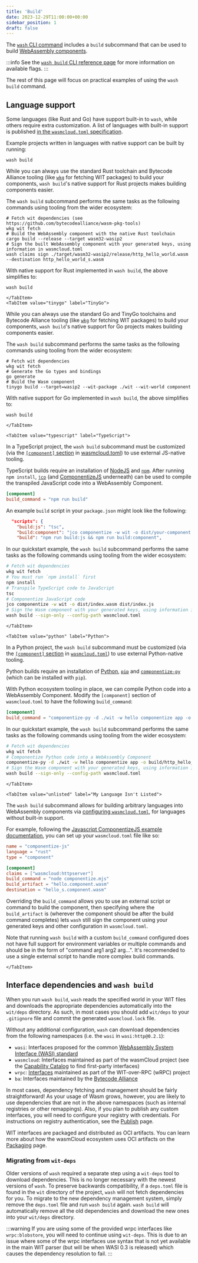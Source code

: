 ```yaml
---
title: 'Build'
date: 2023-12-29T11:00:00+00:00
sidebar_position: 1
draft: false
---
```



The [`wash` CLI command](/docs/installation) includes a `build` subcommand that can be used to build [WebAssembly components](/docs/concepts/components).

:::info
See the [`wash build` CLI reference page](/docs/cli/wash#wash-build) for more information on available flags.
:::

The rest of this page will focus on practical examples of using the `wash build` command.

## Language support

Some languages (like Rust and Go) have support built-in to `wash`, while others require extra customization. A list of languages
with built-in support is published [in the `wasmcloud.toml` specification][wasmcloud-toml-spec].

Example projects written in languages with native support can be built by running:

```console
wash build
```

<Tabs groupId="lang" queryString>
    <TabItem value="rust" label="Rust" default>

While you can always use the standard Rust toolchain and Bytecode Alliance tooling (like [`wkg`][wkg] for fetching WIT packages) to build your components,
`wash build`'s native support for Rust projects makes building components easier.

The `wash build` subcommand performs the same tasks as the following commands using tooling from the wider ecosystem:

```console
# Fetch wit dependencies (see https://github.com/bytecodealliance/wasm-pkg-tools)
wkg wit fetch
# Build the WebAssembly component with the native Rust toolchain
cargo build --release --target wasm32-wasip2
# Sign the built WebAssembly component with your generated keys, using information in wasmcloud.toml
wash claims sign ./target/wasm32-wasip2/release/http_hello_world.wasm --destination http_hello_world_s.wasm
```

With native support for Rust implemented in `wash build`, the above simplifies to:

```console
wash build
```
    </TabItem>
    <TabItem value="tinygo" label="TinyGo">

While you can always use the standard Go and TinyGo toolchains and Bytecode Alliance tooling (like [`wkg`][wkg] for fetching WIT packages) to build your components,
`wash build`'s native support for Go projects makes building components easier.

The `wash build` subcommand performs the same tasks as the following commands using tooling from the wider ecosystem:

```console
# Fetch wit dependencies
wkg wit fetch
# Generate the Go types and bindings
go generate
# Build the Wasm component
tinygo build --target=wasip2 --wit-package ./wit --wit-world component
```

With native support for Go implemented in `wash build`, the above simplifies to:

```console
wash build
```

    </TabItem>

    <TabItem value="typescript" label="TypeScript">

In a TypeScript project, the `wash build` subcommand must be customized (via the [`[component]` section][config-reference-component] in [wasmcloud.toml][config-reference]) to use external JS-native tooling.

TypeScript builds require an installation of [NodeJS][nodejs] and [`npm`][npm]. After running `npm install`,
[`jco`][jco] (and [ComponentizeJS][componentize-js] underneath) can be used to compile the transpiled JavaScript code into a WebAssembly Component.

```toml
[component]
build_command = "npm run build"
```

An example `build` script in your `package.json` might look like the following:

```json
  "scripts": {
    "build:js": "tsc",
    "build:component": "jco componentize -w wit -o dist/your-component.wasm dist/your-component.js",
    "build": "npm run build:js && npm run build:component",
```

In our quickstart example, the `wash build` subcommand performs the same tasks as the following commands using tooling from the wider ecosystem:

```bash
# Fetch wit dependencies
wkg wit fetch
# You must run `npm install` first
npm install
# Transpile TypeScript code to JavaScript
tsc
# Componentize JavaScript code
jco componentize -w wit -o dist/index.wasm dist/index.js
# Sign the Wasm component with your generated keys, using information in wasmcloud.toml
wash build --sign-only --config-path wasmcloud.toml
```

    </TabItem>

    <TabItem value="python" label="Python">

In a Python project, the `wash build` subcommand must be customized (via the [`[component]` section][config-reference-component] in [`wasmcloud.toml`][config-reference]) to use external Python-native tooling.

Python builds require an installation of [Python](https://www.python.org/), [`pip`](https://pip.pypa.io/en/stable/installation/) and [`componentize-py`](https://github.com/bytecodealliance/componentize-py/)
(which can be installed with `pip`).

With Python ecosystem tooling in place, we can compile Python code into a WebAssembly Component. Modify the `[component]` section of
`wasmcloud.toml` to have the following `build_command`:

```toml
[component]
build_command = "componentize-py -d ./wit -w hello componentize app -o build/http_hello_world.wasm"
```

In our quickstart example, the `wash build` subcommand performs the same tasks as the following commands using tooling from the wider ecosystem:

```bash
# Fetch wit dependencies
wkg wit fetch
# Componentize Python code into a WebAssembly Component
componentize-py -d ./wit -w hello componentize app -o build/http_hello_world.wasm
# Sign the Wasm component with your generated keys, using information in wasmcloud.toml
wash build --sign-only --config-path wasmcloud.toml
```

    </TabItem>

    <TabItem value="unlisted" label="My Language Isn't Listed">

The `wash build` subcommand allows for building arbitrary languages into WebAssembly components via [configuring `wasmcloud.toml`][config-reference], for languages without built-in support.

For example, following the [Javascript ComponentizeJS example documentation](https://github.com/bytecodealliance/ComponentizeJS/blob/main/EXAMPLE.md), you can set up your `wasmcloud.toml` file like so:

```toml
name = "componentize-js"
language = "rust"
type = "component"

[component]
claims = ["wasmcloud:httpserver"]
build_command = "node componentize.mjs"
build_artifact = "hello.component.wasm"
destination = "hello_s.component.wasm"
```

Overriding the `build_command` allows you to use an external script or command to build the component, then specifying where the `build_artifact` is (wherever the component should be after the build command completes) lets `wash` still
sign the component using your generated keys and other configuration in `wasmcloud.toml`.

Note that running `wash build` with a custom `build_command` configured does not have full support for environment variables or multiple commands
and should be in the form of "command arg1 arg2 arg...". It's recommended to use a single external script to handle more complex build commands.

    </TabItem>

</Tabs>

[js-example-http-hello-world]: https://github.com/wasmCloud/typescript/tree/main/examples/components/http-hello-world
[wasmcloud-toml-spec]: /docs/reference/config#wasmcloudtoml-spec
[config-reference]: /docs/reference/config
[config-reference-component]: https://wasmcloud.com/docs/reference/config#type-config---component
[nodejs]: https://nodejs.org
[npm]: https://github.com/npm/cli
[componentize-js]: https://github.com/bytecodealliance/ComponentizeJS
[jco]: https://github.com/bytecodealliance/jco

## Interface dependencies and `wash build`

When you run `wash build`, `wash` reads the specified world in your WIT files and downloads the appropriate dependencies automatically into the `wit/deps` directory. As such, in most cases you should add `wit/deps` to your `.gitignore` file and commit the generated `wasmcloud.lock` file.

Without any additional configuration, `wash` can download dependencies from the following namespaces (i.e. the `wasi` in `wasi:http@0.2.1`):

- `wasi`: Interfaces proposed for the common [WebAssembly System Interface (WASI) standard](https://wasi.dev/)
- `wasmcloud`: Interfaces maintained as part of the wasmCloud project (see the [Capability Catalog](/docs/capabilities/) to find first-party interfaces)
- `wrpc`: [Interfaces](/docs/reference/wasi/wrpc-interfaces) maintained as part of the WIT-over-RPC (wRPC) project
- `ba`: Interfaces maintained by the [Bytecode Alliance](https://bytecodealliance.org/)

In most cases, dependency fetching and management should be fairly straightforward! As your usage of Wasm grows, however, you are likely to use dependencies that are not in the above namespaces (such as internal registries or other remappings). Also, if you plan to publish any custom interfaces, you will need to configure your registry with credentials. For instructions on registry authentication, see the [Publish](/docs/developer/components/publish/) page.

WIT interfaces are packaged and distributed as OCI artifacts. You can learn more about how the wasmCloud ecosystem uses OCI artifacts on the [Packaging](/docs/concepts/packaging/) page.

[wkg]: https://github.com/bytecodealliance/wasm-pkg-tools

### Migrating from `wit-deps`

Older versions of `wash` required a separate step using a `wit-deps` tool to download dependencies. This is no longer necessary with the newest versions of `wash`. To preserve backwards compatibility, if a `deps.toml` file is found in the `wit` directory of the project, `wash` will not fetch dependencies for you. To migrate to the new dependency management system, simply remove the `deps.toml` file and run `wash build` again. `wash build` will automatically remove all the old dependencies and download the new ones into your `wit/deps` directory.

:::warning
If you are using some of the provided wrpc interfaces like `wrpc:blobstore`, you will need to continue using `wit-deps`. This is due to an issue where some of the wrpc interfaces use syntax that is not yet available in the main WIT parser (but will be when WASI 0.3 is released) which causes the dependency resolution to fail.
:::
